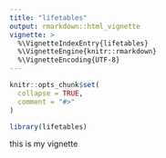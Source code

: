 ```yaml
---
title: "lifetables"
output: rmarkdown::html_vignette
vignette: >
  %\VignetteIndexEntry{lifetables}
  %\VignetteEngine{knitr::rmarkdown}
  %\VignetteEncoding{UTF-8}
---
```


```r
knitr::opts_chunk$set(
  collapse = TRUE,
  comment = "#>"
)
```

```r
library(lifetables)
```

this is my vignette
